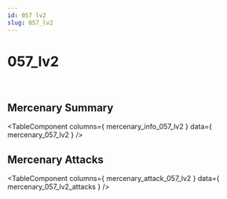 ```yaml
---
id: 057 lv2
slug: 057_lv2
---
```



# 057_lv2

<div style = {{ display: "flex" }}>
    <Image img={require('@site/static/img/mercenaries/illust/thum_char_view_n_057.jpg')}/>
    <Image img={require('@site/static/img/mercenaries/illust/thum_char_view_o_057.jpg')}/>
</div>

## Mercenary Summary

<TableComponent
  columns={ mercenary_info_057_lv2 }
  data={ mercenary_057_lv2 }
/>

## Mercenary Attacks

<TableComponent
  columns={ mercenary_attack_057_lv2 }
  data={ mercenary_057_lv2_attacks }
/>
